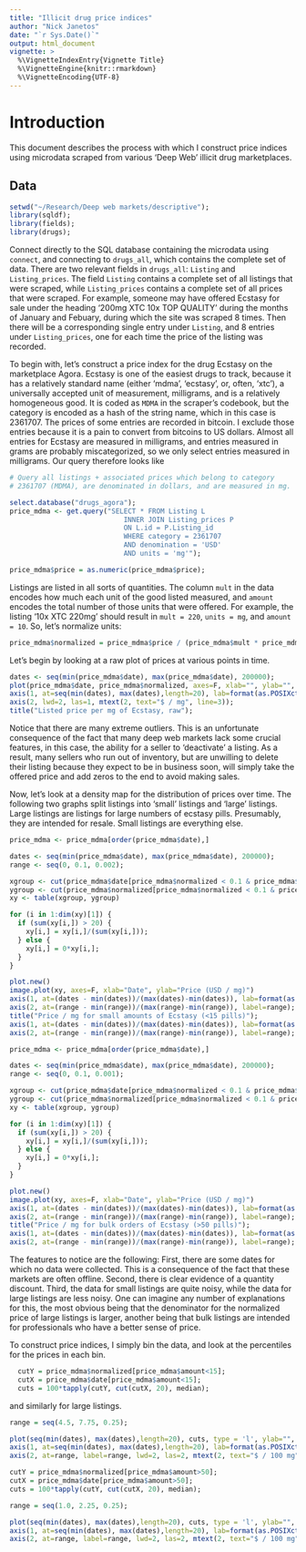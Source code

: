 ```yaml
---
title: "Illicit drug price indices"
author: "Nick Janetos"
date: "`r Sys.Date()`"
output: html_document
vignette: >
  %\VignetteIndexEntry{Vignette Title}
  %\VignetteEngine{knitr::rmarkdown}
  %\VignetteEncoding{UTF-8}
---
```


# Introduction

This document describes the process with which I construct price indices using microdata scraped from various 'Deep Web' illicit drug marketplaces. 

## Data

```r
setwd("~/Research/Deep web markets/descriptive");
library(sqldf);
library(fields);
library(drugs);
```

Connect directly to the SQL database containing the microdata using `connect`, and connecting to `drugs_all`, which contains the complete set of data. There are two relevant fields in `drugs_all`: `Listing` and `Listing_prices`. The field `Listing` contains a complete set of all listings that were scraped, while `Listing_prices` contains a complete set of all prices that were scraped. For example, someone may have offered Ecstasy for sale under the heading '200mg XTC 10x TOP QUALITY' during the months of January and Febuary, during which the site was scraped 8 times. Then there will be a corresponding single entry under `Listing`, and 8 entries under `Listing_prices`, one for each time the price of the listing was recorded.

To begin with, let's construct a price index for the drug Ecstasy on the marketplace Agora. Ecstasy is one of the easiest drugs to track, because it has a relatively standard name (either 'mdma', 'ecstasy', or, often, 'xtc'), a universally accepted unit of measurement, milligrams, and is a relatively homogeneous good. It is coded as `MDMA` in the scraper's codebook, but the category is encoded as a hash of the string name, which in this case is 2361707. The prices of some entries are recorded in bitcoin. I exclude those entries because it is a pain to convert from bitcoins to US dollars. Almost all entries for Ecstasy are measured in milligrams, and entries measured in grams are probably miscategorized, so we only select entries measured in milligrams. Our query therefore looks like

```r
# Query all listings + associated prices which belong to category 
# 2361707 (MDMA), are denominated in dollars, and are measured in mg.

select.database("drugs_agora");
price_mdma <- get.query("SELECT * FROM Listing L
                            INNER JOIN Listing_prices P
                            ON L.id = P.Listing_id
                            WHERE category = 2361707
                            AND denomination = 'USD'
                            AND units = 'mg'");

price_mdma$price = as.numeric(price_mdma$price);
```

Listings are listed in all sorts of quantities. The column `mult` in the data encodes how much each unit of the good listed measured, and `amount` encodes the total number of those units that were offered. For example, the listing '10x XTC 220mg' should result in `mult = 220`, `units = mg`, and `amount = 10`. So, let's normalize units:

```r
price_mdma$normalized = price_mdma$price / (price_mdma$mult * price_mdma$amount);
```

Let's begin by looking at a raw plot of prices at various points in time.

```r
dates <- seq(min(price_mdma$date), max(price_mdma$date), 200000);
plot(price_mdma$date, price_mdma$normalized, axes=F, xlab="", ylab="", type='p', pch=4);
axis(1, at=seq(min(dates), max(dates),length=20), lab=format(as.POSIXct(seq(min(dates), max(dates),length=20), origin="1970-01-01"), "%m-%d"), lwd=2, mtext(1, text="Date", line=2.5))
axis(2, lwd=2, las=1, mtext(2, text="$ / mg", line=3));
title("Listed price per mg of Ecstasy, raw");
```

Notice that there are many extreme outliers. This is an unfortunate consequence of the fact that many deep web markets lack some crucial features, in this case, the ability for a seller to 'deactivate' a listing. As a result, many sellers who run out of inventory, but are unwilling to delete their listing because they expect to be in business soon, will simply take the offered price and add zeros to the end to avoid making sales.

Now, let's look at a density map for the distribution of prices over time. The following two graphs split listings into 'small' listings and 'large' listings. Large listings are listings for large numbers of ecstasy pills. Presumably, they are intended for resale. Small listings are everything else. 

```r
price_mdma <- price_mdma[order(price_mdma$date),]

dates <- seq(min(price_mdma$date), max(price_mdma$date), 200000);
range <- seq(0, 0.1, 0.002);

xgroup <- cut(price_mdma$date[price_mdma$normalized < 0.1 & price_mdma$amount<15],       dates, include.lowest=TRUE)
ygroup <- cut(price_mdma$normalized[price_mdma$normalized < 0.1 & price_mdma$amount<15], range, include.lowest=TRUE)
xy <- table(xgroup, ygroup)

for (i in 1:dim(xy)[1]) {
  if (sum(xy[i,]) > 20) {
    xy[i,] = xy[i,]/(sum(xy[i,]));
  } else {
    xy[i,] = 0*xy[i,];
  }
}

plot.new()
image.plot(xy, axes=F, xlab="Date", ylab="Price (USD / mg)")
axis(1, at=(dates - min(dates))/(max(dates)-min(dates)), lab=format(as.POSIXct(dates, origin="1970-01-01"), "%m-%d"))
axis(2, at=(range - min(range))/(max(range)-min(range)), label=range);
title("Price / mg for small amounts of Ecstasy (<15 pills)");
axis(1, at=(dates - min(dates))/(max(dates)-min(dates)), lab=format(as.POSIXct(dates, origin="1970-01-01"), "%m-%d"))
axis(2, at=(range - min(range))/(max(range)-min(range)), label=range);
```

```r
price_mdma <- price_mdma[order(price_mdma$date),]

dates <- seq(min(price_mdma$date), max(price_mdma$date), 200000);
range <- seq(0, 0.1, 0.001);

xgroup <- cut(price_mdma$date[price_mdma$normalized < 0.1 & price_mdma$amount>50],       dates, include.lowest=TRUE)
ygroup <- cut(price_mdma$normalized[price_mdma$normalized < 0.1 & price_mdma$amount>50], range, include.lowest=TRUE)
xy <- table(xgroup, ygroup)

for (i in 1:dim(xy)[1]) {
  if (sum(xy[i,]) > 20) {
    xy[i,] = xy[i,]/(sum(xy[i,]));
  } else {
    xy[i,] = 0*xy[i,];
  }
}

plot.new()
image.plot(xy, axes=F, xlab="Date", ylab="Price (USD / mg)")
axis(1, at=(dates - min(dates))/(max(dates)-min(dates)), lab=format(as.POSIXct(dates, origin="1970-01-01"), "%m-%d"))
axis(2, at=(range - min(range))/(max(range)-min(range)), label=range);
title("Price / mg for bulk orders of Ecstasy (>50 pills)");
axis(1, at=(dates - min(dates))/(max(dates)-min(dates)), lab=format(as.POSIXct(dates, origin="1970-01-01"), "%m-%d"))
axis(2, at=(range - min(range))/(max(range)-min(range)), label=range);
```

The features to notice are the following: First, there are some dates for which no data were collected. This is a consequence of the fact that these markets are often offline. Second, there is clear evidence of a quantity discount. Third, the data for small listings are quite noisy, while the data for large listings are less noisy. One can imagine any number of explanations for this, the most obvious being that the denominator for the normalized price of large listings is larger, another being that bulk listings are intended for professionals who have a better sense of price. 

To construct price indices, I simply bin the data, and look at the percentiles for the prices in each bin.

```r
  cutY = price_mdma$normalized[price_mdma$amount<15];
  cutX = price_mdma$date[price_mdma$amount<15];
  cuts = 100*tapply(cutY, cut(cutX, 20), median);
```

and similarly for large listings. 

```r
range = seq(4.5, 7.75, 0.25);

plot(seq(min(dates), max(dates),length=20), cuts, type = 'l', ylab="", xlab = "", lwd=3, axes = F, ylim = c(4.5, 7.75), main="Median price of ecstasy, small listings", col="blue");
axis(1, at=seq(min(dates), max(dates),length=20), lab=format(as.POSIXct(seq(min(dates), max(dates),length=20), origin="1970-01-01"), "%m-%d"), lwd=2, mtext(1, text="Date", line=2.5))
axis(2, at=range, label=range, lwd=2, las=2, mtext(2, text="$ / 100 mg", line=3));
```

```r
cutY = price_mdma$normalized[price_mdma$amount>50];
cutX = price_mdma$date[price_mdma$amount>50];
cuts = 100*tapply(cutY, cut(cutX, 20), median);

range = seq(1.0, 2.25, 0.25);

plot(seq(min(dates), max(dates),length=20), cuts, type = 'l', ylab="", xlab = "", lwd=3, axes = F, ylim = c(1.0, 2.25), main="Median price of ecstasy, large listings", col="blue");
axis(1, at=seq(min(dates), max(dates),length=20), lab=format(as.POSIXct(seq(min(dates), max(dates),length=20), origin="1970-01-01"), "%m-%d"), lwd=2, mtext(1, text="Date", line=2.5))
axis(2, at=range, label=range, lwd=2, las=2, mtext(2, text="$ / 100 mg", line=3));
```